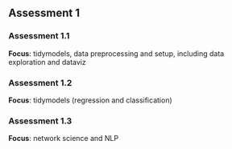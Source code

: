 ## Assessment 1

### Assessment 1.1

**Focus**: tidymodels, data preprocessing and setup, including data exploration and dataviz

### Assessment 1.2

**Focus**: tidymodels (regression and classification)

### Assessment 1.3

**Focus**: network science and NLP
